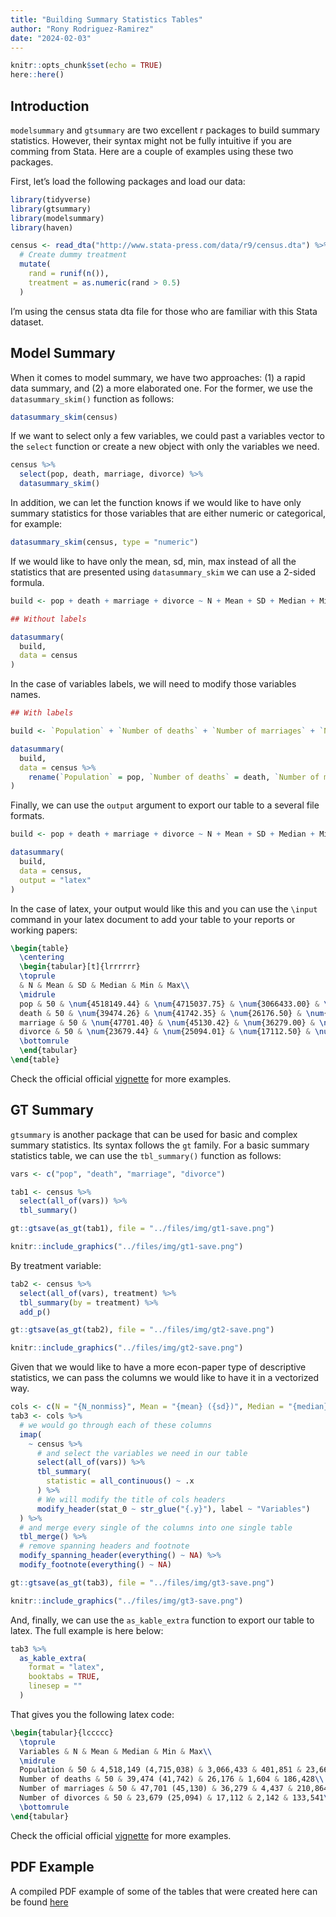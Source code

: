 ```yaml
---
title: "Building Summary Statistics Tables"
author: "Rony Rodriguez-Ramirez"
date: "2024-02-03"
---
```


```r
knitr::opts_chunk$set(echo = TRUE)
here::here()
```

## Introduction

`modelsummary` and `gtsummary` are two excellent r packages to build summary statistics. However, their syntax might not be fully intuitive if you are comming from Stata. Here are a couple of examples using these two packages.

First, let's load the following packages and load our data:

```r
library(tidyverse)
library(gtsummary)
library(modelsummary)
library(haven)

census <- read_dta("http://www.stata-press.com/data/r9/census.dta") %>%
  # Create dummy treatment
  mutate(
    rand = runif(n()),
    treatment = as.numeric(rand > 0.5)
  )
```

I'm using the census stata dta file for those who are familiar with this Stata dataset.

## Model Summary

When it comes to model summary, we have two approaches: (1) a rapid data summary, and (2) a more elaborated one. For the former, we use the `datasummary_skim()` function as follows:
  
```r
datasummary_skim(census)
```

If we want to select only a few variables, we could past a variables vector to the `select` function or create a new object with only the variables we need.

```r
census %>%
  select(pop, death, marriage, divorce) %>%
  datasummary_skim()
```

In addition, we can let the function knows if we would like to have only summary statistics for those variables that are either numeric or categorical, for example:
  
```r
datasummary_skim(census, type = "numeric")
```

If we would like to have only the mean, sd, min, max instead of all the statistics that are presented using `datasummary_skim` we can use a 2-sided formula.

```r
build <- pop + death + marriage + divorce ~ N + Mean + SD + Median + Min + Max 

## Without labels

datasummary(
  build,
  data = census
) 
```

In the case of variables labels, we will need to modify those variables names.

```r

## With labels

build <- `Population` + `Number of deaths` + `Number of marriages` + `Number of divorces` ~ N + Mean + SD + Median + Min + Max 

datasummary(
  build,
  data = census %>% 
    rename(`Population` = pop, `Number of deaths` = death, `Number of marriages` = marriage, `Number of divorces` = divorce)
) 
```

Finally, we can use the `output` argument to export our table to a several file formats.

```r
build <- pop + death + marriage + divorce ~ N + Mean + SD + Median + Min + Max 

datasummary(
  build,
  data = census,
  output = "latex"
) 
```

In the case of latex, your output would like this and you can use the `\input` command in your latex document to add your table to your reports or working papers:
  
```latex
\begin{table}
  \centering
  \begin{tabular}[t]{lrrrrrr}
  \toprule
  & N & Mean & SD & Median & Min & Max\\
  \midrule
  pop & 50 & \num{4518149.44} & \num{4715037.75} & \num{3066433.00} & \num{401851.00} & \num{23667902.00}\\
  death & 50 & \num{39474.26} & \num{41742.35} & \num{26176.50} & \num{1604.00} & \num{186428.00}\\
  marriage & 50 & \num{47701.40} & \num{45130.42} & \num{36279.00} & \num{4437.00} & \num{210864.00}\\
  divorce & 50 & \num{23679.44} & \num{25094.01} & \num{17112.50} & \num{2142.00} & \num{133541.00}\\
  \bottomrule
  \end{tabular}
\end{table}
```

Check the official official [vignette](https://vincentarelbundock.github.io/modelsummary/articles/datasummary.html) for more examples.

## GT Summary

`gtsummary` is another package that can be used for basic and complex summary statistics. Its syntax follows the `gt` family. For a basic summary statistics table, we can use the `tbl_summary()` function as follows:
  

```r
vars <- c("pop", "death", "marriage", "divorce")

tab1 <- census %>% 
  select(all_of(vars)) %>% 
  tbl_summary()
```

```r
gt::gtsave(as_gt(tab1), file = "../files/img/gt1-save.png")
```

```r
knitr::include_graphics("../files/img/gt1-save.png")
```

By treatment variable:
  
```r
tab2 <- census %>%
  select(all_of(vars), treatment) %>%
  tbl_summary(by = treatment) %>%
  add_p()
```

```r
gt::gtsave(as_gt(tab2), file = "../files/img/gt2-save.png")
```

```r
knitr::include_graphics("../files/img/gt2-save.png")
```

Given that we would like to have a more econ-paper type of descriptive statistics, we can pass the columns we would like to have it in a vectorized way. 


```r
cols <- c(N = "{N_nonmiss}", Mean = "{mean} ({sd})", Median = "{median}", Min = "{min}", Max = "{max}")
tab3 <- cols %>% 
  # we would go through each of these columns
  imap(
    ~ census %>% 
      # and select the variables we need in our table
      select(all_of(vars)) %>% 
      tbl_summary(
        statistic = all_continuous() ~ .x
      ) %>% 
      # We will modify the title of cols headers
      modify_header(stat_0 ~ str_glue("{.y}"), label ~ "Variables") 
  ) %>% 
  # and merge every single of the columns into one single table
  tbl_merge() %>% 
  # remove spanning headers and footnote
  modify_spanning_header(everything() ~ NA) %>%
  modify_footnote(everything() ~ NA) 
```

```r
gt::gtsave(as_gt(tab3), file = "../files/img/gt3-save.png")
```

```r
knitr::include_graphics("../files/img/gt3-save.png")
```

And, finally, we can use the `as_kable_extra` function to export our table to latex. The full example is here below:
  
```r
tab3 %>%
  as_kable_extra(
    format = "latex", 
    booktabs = TRUE, 
    linesep = ""
  )
```

That gives you the following latex code:
  
```latex
\begin{tabular}{lccccc}
  \toprule
  Variables & N & Mean & Median & Min & Max\\
  \midrule
  Population & 50 & 4,518,149 (4,715,038) & 3,066,433 & 401,851 & 23,667,902\\
  Number of deaths & 50 & 39,474 (41,742) & 26,176 & 1,604 & 186,428\\
  Number of marriages & 50 & 47,701 (45,130) & 36,279 & 4,437 & 210,864\\
  Number of divorces & 50 & 23,679 (25,094) & 17,112 & 2,142 & 133,541\\
  \bottomrule
\end{tabular}
```

Check the official official [vignette](https://www.danieldsjoberg.com/gtsummary/articles/tbl_summary.html) for more examples.

## PDF Example

A compiled PDF example of some of the tables that were created here can be found [here](https://rawcdn.githack.com/RRMaximiliano/r-latex-tables-sum-stats/e8a5d1e465163620d13172f03e59479b3ab11201/outputs/r-tables-sum-stats.pdf)
